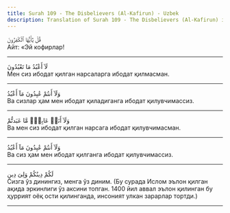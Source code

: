 ```yaml
---
title: Surah 109 - The Disbelievers (Al-Kafirun) - Uzbek
description: Translation of Surah 109 - The Disbelievers (Al-Kafirun) in Uzbek
---
```





<Aside type="quran" title="1">
قُلْ يَٰٓأَيُّهَا ٱلْكَٰفِرُونَ
</Aside>

<Aside type="reference" title="1">
Айт: «Эй кофирлар!
</Aside>

---

<Aside type="quran" title="2">
لَآ أَعْبُدُ مَا تَعْبُدُونَ
</Aside>

<Aside type="reference" title="2">
Мен сиз ибодат қилган нарсаларга ибодат қилмасман.
</Aside>

---

<Aside type="quran" title="3">
وَلَآ أَنتُمْ عَٰبِدُونَ مَآ أَعْبُدُ
</Aside>

<Aside type="reference" title="3">
Ва сизлар ҳам мен ибодат қиладиганга ибодат қилувчимассиз.
</Aside>

---

<Aside type="quran" title="4">
وَلَآ أَنَا۠ عَابِدٌۭ مَّا عَبَدتُّمْ
</Aside>

<Aside type="reference" title="4">
Ва мен сиз ибодат қилган нарсага ибодат қилувчимасман.
</Aside>

---

<Aside type="quran" title="5">
وَلَآ أَنتُمْ عَٰبِدُونَ مَآ أَعْبُدُ
</Aside>

<Aside type="reference" title="5">
Ва сиз ҳам мен ибодат қилганга ибодат қилувчимассиз.
</Aside>

---

<Aside type="quran" title="6">
لَكُمْ دِينُكُمْ وَلِىَ دِينِ
</Aside>

<Aside type="reference" title="6">
Сизга ўз динингиз, менга ўз диним. (Бу сурада Ислом эълон қилган ақида эркинлиги ўз аксини топган. 1400 йил аввал эълон қилинган бу ҳуррият оёқ ости қилинганда, инсоният улкан зарарлар тортди.)
</Aside>

---
